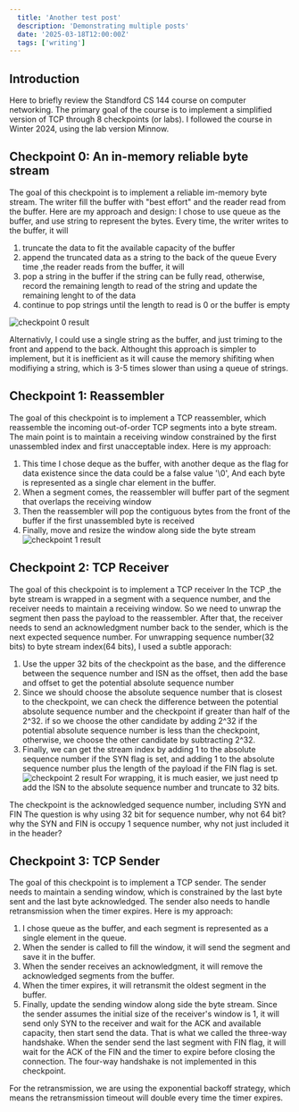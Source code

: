 ```yaml
---
  title: 'Another test post'
  description: 'Demonstrating multiple posts'
  date: '2025-03-18T12:00:00Z'
  tags: ['writing']
---
```



## Introduction
Here to briefly review the Standford CS 144 course on computer networking.
The primary goal of the course is to implement a simplified version of TCP through 8 checkpoints (or labs).
I followed the course in Winter 2024, using the lab version Minnow.

## Checkpoint 0: An in-memory reliable byte stream
The goal of this checkpoint is to implement a reliable im-memory byte stream.
The writer fill the buffer with "best effort" and the reader read from the buffer.
Here are my approach and design:
I chose to use queue as the buffer, and use string to represent the bytes.
Every time, the writer writes to the buffer, it will
1. truncate the data to fit the available capacity of the buffer
2. append the truncated data as a string to the back of the queue
Every time ,the reader reads from the buffer, it will
1. pop a string in the buffer if the string can be fully read, otherwise, record the remaining length to read of the string and update the remaining lenght to of the data
2. continue to pop strings until the length to read is 0 or the buffer is empty
 
![checkpoint 0 result](/images/check-0-result.png)

Alternativly, I could use a single string as the buffer, and just triming to the front and append to the back.
Althought this approach is simpler to implement, but it is inefficient as it will cause the memory shifiting when modifiying a string,
which is 3-5 times slower than using a queue of strings.

## Checkpoint 1: Reassembler
The goal of this checkpoint is to implement a TCP reassembler, which reassemble the incoming out-of-order TCP segments into a byte stream.
The main point is to maintain a receiving window constrained by the first unassembled index and first unacceptable index.
Here is my approach:
1. This time  I chose deque as the buffer, with another deque as the flag for data existence since the data could be a false value '\\0',
And each byte is represented as a single char element in the buffer.
2. When a segment comes, the reassembler will buffer part of the segment that overlaps the receiving window
3. Then the reassembler will pop the contiguous bytes from the front of the buffer if the first unassembled byte is received
4. Finally, move and resize the window along side the byte stream
![checkpoint 1 result](/images/check-1-result.png)

## Checkpoint 2: TCP Receiver
The goal of this checkpoint is to implement a TCP receiver 
In the TCP ,the byte stream is wrapped in a segment with a sequence number, and the receiver needs to maintain a receiving window.
So we need to unwrap the segment then pass the payload to the reassembler.
After that, the receiver needs to send an acknowledgment number back to the sender, which is the next expected sequence number.
For unwrapping sequence number(32 bits) to byte stream index(64 bits), I used a subtle apporach:
1. Use the upper 32 bits of the checkpoint as the base, and the difference between the sequence number and ISN as the offset, then add the base and offset to get the potential absolute sequence number
2. Since we should choose the absolute sequence number that is closest to the checkpoint,
we can check the difference between the potential absolute sequence number and the checkpoint if greater than half of the 2^32.
if so we  choose the other candidate by adding 2^32 if the potential absolute sequence number is less than the checkpoint,
otherwise, we choose the other candidate by subtracting 2^32.
3. Finally, we can get the stream index by adding 1 to the absolute sequence number if the SYN flag is set, and adding 1 to the absolute sequence number plus the length of the payload if the FIN flag is set.
![checkpoint 2 result](/images/check-2-seqno.png)
For wrapping, it is much easier, we just need tp add the ISN to the absolute sequence number and truncate to 32 bits.

The checkpoint is the acknowledged sequence number, including SYN and FIN
The question is why using 32 bit for sequence number, why not 64 bit?
why the SYN and FIN is occupy 1 sequence number, why not just included it in the header?
## Checkpoint 3: TCP Sender
The goal of this checkpoint is to implement a TCP sender.
The sender needs to maintain a sending window, which is constrained by the last byte sent and the last byte acknowledged.
The sender also needs to handle retransmission when the timer expires.
Here is my approach:
1. I chose queue as the buffer, and each segment is represented as a single element in the queue.
2. When the sender is called to fill the window, it will send the segment and save it in the buffer.
3. When the sender receives an acknowledgment, it will remove the acknowledged segments from the buffer.
4. When the timer expires, it will retransmit the oldest segment in the buffer.
5. Finally, update the sending window along side the byte stream.
Since the sender assumes the initial size of the receiver's window is 1, it will send only SYN to the receiver and wait for the ACK and available capacity, then start send the data.
That is what we called the three-way handshake.
When the sender send the last segment with FIN flag, it will wait for the ACK of the FIN and the timer to expire before closing the connection.
The four-way handshake is not implemented in this checkpoint.

For the retransmission, we are using the exponential backoff strategy, which means the retransmission timeout will double every time the timer expires.